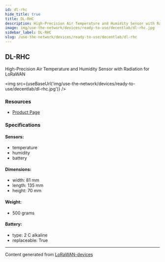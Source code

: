 ```yaml
---
id: dl-rhc
hide_title: true
title: DL-RHC
description: High-Precision Air Temperature and Humidity Sensor with Radiation for LoRaWAN
image: img/use-the-network/devices/ready-to-use/decentlab/dl-rhc.jpg
sidebar_label: DL-RHC
slug: /use-the-network/devices/ready-to-use/decentlab/dl-rhc
---
```



## DL-RHC

High-Precision Air Temperature and Humidity Sensor with Radiation for LoRaWAN

<img src={useBaseUrl('img/use-the-network/devices/ready-to-use/decentlab/dl-rhc.jpg')} />

### Resources

- [Product Page](https://www.decentlab.com/products/high-precision-air-temperature-and-humidity-sensor-with-radiation-shield-for-lorawan)

### Specifications

#### Sensors:

- temperature
- humidity
- battery

#### Dimensions:

- width: 81 mm
- length: 135 mm
- height: 70 mm

#### Weight:

- 500 grams

#### Battery:

- type: 2 C alkaline
- replaceable: True

---

Content generated from [LoRaWAN-devices](https://github.com/TheThingsNetwork/lorawan-devices)
